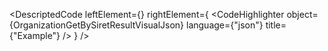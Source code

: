 
<DescriptedCode
  leftElement={<OrganizationGetBySiretResultDesc />}
  rightElement={
    <CodeHighlighter
      object={OrganizationGetBySiretResultVisualJson}
      language={"json"}
      title={"Example"}
    />
  }
/>
